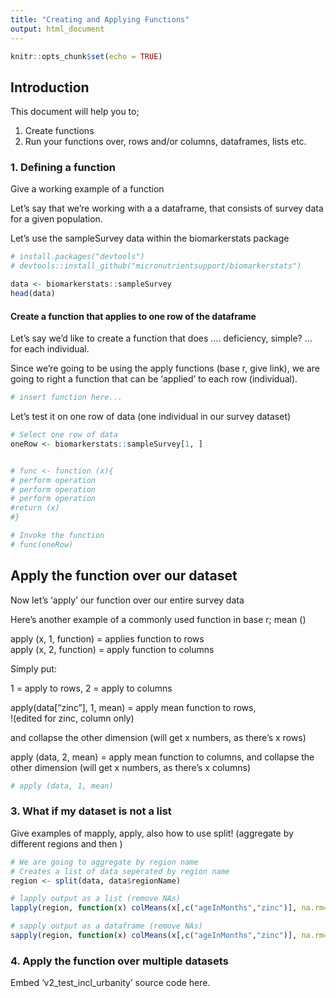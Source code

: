 ---
title: "Creating and Applying Functions"
output: html_document
---

```{r setup, include=FALSE}
knitr::opts_chunk$set(echo = TRUE)
```

## Introduction

This document will help you to;

1. Create functions
2. Run your functions over, rows and/or columns, dataframes, lists etc. 

### 1. Defining a function

Give a working example of a function 

Let's say that we're working with a a dataframe, that consists of survey data
for a given population. 

Let's use the sampleSurvey data within the biomarkerstats package

```{r installation}
# install.packages("devtools")
# devtools::install_github("micronutrientsupport/biomarkerstats")
```

```{r sampleSurvey}
data <- biomarkerstats::sampleSurvey
head(data)
```

#### Create a function that applies to one row of the dataframe 

Let's say we'd like to create a function that does .... deficiency, simple? ...
for each individual.

Since we're going to be using the apply functions (base r, give link), we are 
going to right a function that can be 'applied' to each row (individual).

```{r function definition}
# insert function here...
```

Let's test it on one row of data (one individual in our survey dataset)

```{r row-test}

# Select one row of data
oneRow <- biomarkerstats::sampleSurvey[1, ]


# func <- function (x){
# perform operation
# perform operation
# perform operation
#return (x)
#}

# Invoke the function 
# func(oneRow)
```

## Apply the function over our dataset

Now let's 'apply' our function over our entire survey data 

Here's another example of a commonly used function in base r; mean ()

apply (x, 1, function) = applies function to rows  
apply (x, 2, function) = apply function to columns

Simply put: 

1 = apply to rows, 
2 = apply to columns 


apply(data["zinc"], 1, mean) = apply mean function to rows,  
!(edited for zinc, column only)

and collapse the other dimension (will get x numbers, as there's x rows) 

apply (data, 2, mean) = apply mean function to columns, and collapse the other
dimension (will get x numbers, as there's x columns) 


```{r apply-function}
# apply (data, 1, mean) 

```

### 3. What if my dataset is not a list 
Give examples of mapply, apply, also how to use split! (aggregate by different regions
and then )

```{r other apply functions}
# We are going to aggregate by region name
# Creates a list of data seperated by region name
region <- split(data, data$regionName)

# lapply output as a list (remove NAs)
lapply(region, function(x) colMeans(x[,c("ageInMonths","zinc")], na.rm=T))

# sapply output as a dataframe (remove NAs)
sapply(region, function(x) colMeans(x[,c("ageInMonths","zinc")], na.rm=T))

```

### 4. Apply the function over multiple datasets 

Embed 'v2_test_incl_urbanity' source code here. 

